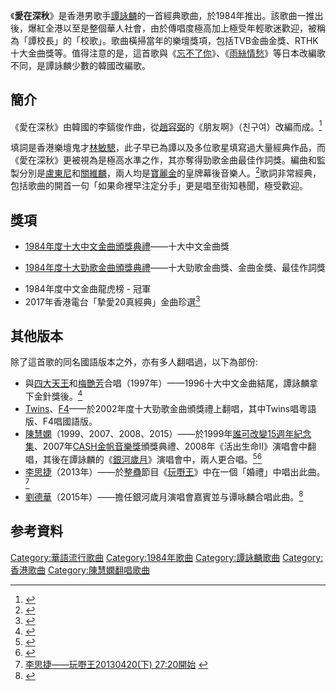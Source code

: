 {{Infobox Music
| MusicName_Chinese = 愛在深秋
| MusicName = 
| Lyricist = [[林敏聰|林敏聰]]
| Composer = [[李鎬俊|李鎬俊]]
| Arranger = [[盧東尼|盧東尼]]
| Producer = [[關維麟|關維麟]]
| Time     = 1984年
| Duration = 4分03秒
}}

《'''愛在深秋'''》是香港男歌手[[譚詠麟|譚詠麟]]的一首經典歌曲，於1984年推出。該歌曲一推出後，爆紅全港以至是整個華人社會，由於傳唱度極高加上極受年輕歌迷歡迎，被稱為「譚校長」的「校歌」。歌曲橫掃當年的樂壇獎項，包括TVB金曲金獎、RTHK十大金曲獎等。值得注意的是，這首歌與《[[忘不了你|忘不了你]]》、《[[雨絲情愁|雨絲情愁]]》等日本改編歌不同，是譚詠麟少數的韓國改編歌。

==簡介==
《愛在深秋》由韓國的李鎬俊作曲，從[[趙容弼|趙容弼]]的《朋友啊》（친구여）改編而成。<ref>{{Citation|last=Yumounji Kim|title=024  조용필   친구여|date=2012-09-21|url=https://www.youtube.com/watch?v=fCTbT85876s|accessdate=2017-07-12|archive-date=2017-03-02|archive-url=https://web.archive.org/web/20170302150719/https://www.youtube.com/watch?v=fCTbT85876s&feature=youtu.be|dead-url=no}}</ref>

填詞是香港樂壇鬼才[[林敏驄|林敏驄]]，此子早已為譚以及多位歌星填寫過大量經典作品，而《愛在深秋》更被視為是極高水準之作，其亦奪得勁歌金曲最佳作詞獎。編曲和監製分別是[[盧東尼|盧東尼]]和[[關維麟|關維麟]]，兩人均是[[寶麗金|寶麗金]]的皇牌幕後音樂人。<ref>{{Cite web |url=https://www.youtube.com/watch?v=dfBhrF7lU4E |title=Alan Tam 譚詠麟 - 愛在深秋 |accessdate=2015-03-09 |archive-date=2016-09-07 |archive-url=https://web.archive.org/web/20160907135119/https://www.youtube.com/watch?v=dfBhrF7lU4E |dead-url=no }}</ref>歌詞非常經典，包括歌曲的開首一句「如果命裡早注定分手」更是唱至街知巷聞，極受歡迎。

==獎項==
*[[1984年度十大中文金曲得獎名單|1984年度十大中文金曲頒獎典禮]]——十大中文金曲獎

*[[1984年度十大勁歌金曲得獎名單|1984年度十大勁歌金曲頒獎典禮]]——十大勁歌金曲獎、金曲金獎、最佳作詞獎

*1984年度中文金曲龍虎榜 - 冠軍
*2017年香港電台「摯愛20真經典」金曲珍選<ref>{{Cite web|title=摯愛20真經典|url=https://web.archive.org/web/20180308165114/https://app4.rthk.hk/special/20oldies/|access-date=2021-10-09|date=2018-03-08|work=web.archive.org}}</ref>

==其他版本==
除了這首歌的同名國語版本之外，亦有多人翻唱過，以下為部份:

*與[[香港四大天王|四大天王]]和[[梅艷芳|梅艷芳]]合唱（1997年）——1996十大中文金曲結尾，譚詠麟拿下金針獎後。<ref>{{Cite web |url=https://www.youtube.com/watch?v=cUtxvkNage8 |title=黎明-1996愛在深秋 |accessdate=2015-03-09 |archive-date=2015-05-25 |archive-url=https://web.archive.org/web/20150525134128/https://www.youtube.com/watch?v=cUtxvkNage8 |dead-url=no }}</ref>
*[[Twins|Twins]]、[[F4|F4]]——於2002年度十大勁歌金曲頒獎禮上翻唱，其中Twins唱粵語版、F4唱國語版。
*[[陳慧嫻|陳慧嫻]]（1999、2007、2008、2015）——於1999年[[誰可改變15週年紀念集|誰可改變15週年紀念集]]、2007年[[CASH金帆音樂獎|CASH金帆音樂獎]]頒獎典禮、2008年《活出生命II》演唱會中翻唱，其後在譚詠麟的《[[銀河歲月|銀河歲月]]》演唱會中，兩人更合唱。<ref>{{Cite web |url=http://mojim.com/twy100261x59x6.htm |title=愛在深秋歌詞陳慧嫻 |accessdate=2015-03-09 |archive-date=2015-03-20 |archive-url=https://web.archive.org/web/20150320163138/http://mojim.com/twy100261x59x6.htm |dead-url=no }}</ref><ref>{{Cite web |url=https://www.youtube.com/watch?v=wFVRBkSKJEI |title=譚詠麟銀河歲月40載演唱會與陳慧嫻合唱，愛在深秋- YouTube |accessdate=2015-03-09 |archive-date=2016-04-02 |archive-url=https://web.archive.org/web/20160402190812/https://www.youtube.com/watch?v=wFVRBkSKJEI |dead-url=no }}</ref>
*[[李思捷|李思捷]]（2013年）——於[[整蠱|整蠱]]節目《[[玩嘢王_(無綫電視)|玩嘢王]]》中在一個「婚禮」中唱出此曲。<ref>[http://www.56.com/u24/v_OTA1Njk2MTM.html 李思捷——玩嘢王20130420(下) 27:20開始] {{Wayback|url=http://www.56.com/u24/v_OTA1Njk2MTM.html |date=20150402182905 }}</ref>
*[[劉德華|劉德華]]（2015年）——擔任銀河歲月演唱會嘉賓並与谭咏麟合唱此曲。<ref>{{Cite web |url=https://www.youtube.com/watch?v=BOfWOYDahSM |title=2015 2 15(嘉賓 劉德華)朋友+愛在深秋+誰可改變 @譚詠麟銀河歲月40載2015 by味王 |accessdate=2015-03-09 |archive-date=2017-04-18 |archive-url=https://web.archive.org/web/20170418054130/https://www.youtube.com/watch?v=BOfWOYDahSM |dead-url=no }}</ref>

==参考資料==
{{reflist}}
{{十大勁歌金曲頒獎典禮金曲金獎}}

[[Category:華語流行歌曲|Category:華語流行歌曲]]
[[Category:1984年歌曲|Category:1984年歌曲]]
[[Category:譚詠麟歌曲|Category:譚詠麟歌曲]]
[[Category:香港歌曲|Category:香港歌曲]]
[[Category:陳慧嫻翻唱歌曲|Category:陳慧嫻翻唱歌曲]]